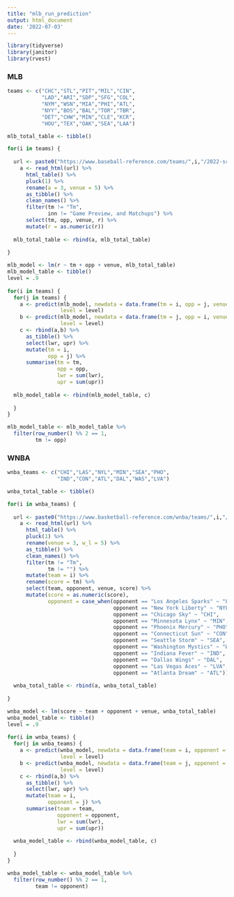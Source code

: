 ```yaml
---
title: "mlb_run_prediction"
output: html_document
date: '2022-07-03'
---
```


```r

library(tidyverse) 
library(janitor)
library(rvest)

```

### MLB ###

```r

teams <- c("CHC","STL","PIT","MIL","CIN",
           "LAD","ARI","SDP","SFG","COL",
           "NYM","WSN","MIA","PHI","ATL",
           "NYY","BOS","BAL","TOR","TBR",
           "DET","CHW","MIN","CLE","KCR",
           "HOU","TEX","OAK","SEA","LAA")

```

```r

mlb_total_table <- tibble()

for(i in teams) {
  
  url <- paste0("https://www.baseball-reference.com/teams/",i,"/2022-schedule-scores.shtml")
    a <- read_html(url) %>%
      html_table() %>%
      pluck(1) %>%
      rename(a = 3, venue = 5) %>%
      as_tibble() %>%
      clean_names() %>%
      filter(tm != "Tm",
             inn != "Game Preview, and Matchups") %>%
      select(tm, opp, venue, r) %>%
      mutate(r = as.numeric(r))
  
  mlb_total_table <- rbind(a, mlb_total_table)
  
}

```

```r

mlb_model <- lm(r ~ tm + opp + venue, mlb_total_table)
mlb_model_table <- tibble()
level = .9
  
for(i in teams) {
  for(j in teams) {
    a <- predict(mlb_model, newdata = data.frame(tm = i, opp = j, venue = "@"), interval = 'confidence',
                 level = level)
    b <- predict(mlb_model, newdata = data.frame(tm = j, opp = i, venue = ""), interval = 'confidence',
                 level = level)
    c <- rbind(a,b) %>%
      as_tibble() %>%
      select(lwr, upr) %>%
      mutate(tm = i,
             opp = j) %>%
      summarise(tm = tm,
                opp = opp,
                lwr = sum(lwr),
                upr = sum(upr))
    
  mlb_model_table <- rbind(mlb_model_table, c) 
  
  }
}

mlb_model_table <- mlb_model_table %>%
  filter(row_number() %% 2 == 1,
         tm != opp)

```

### WNBA ###

```r

wnba_teams <- c("CHI","LAS","NYL","MIN","SEA","PHO",
                "IND","CON","ATL","DAL","WAS","LVA")

```

```r

wnba_total_table <- tibble()

for(i in wnba_teams) {
  
  url <- paste0("https://www.basketball-reference.com/wnba/teams/",i,"/2022_games.html")
    a <- read_html(url) %>%
      html_table() %>%
      pluck(1) %>%
      rename(venue = 3, w_l = 5) %>%
      as_tibble() %>%
      clean_names() %>%
      filter(tm != "Tm",
             tm != "") %>%
      mutate(team = i) %>%
      rename(score = tm) %>%
      select(team, opponent, venue, score) %>%
      mutate(score = as.numeric(score),
             opponent = case_when(opponent == "Los Angeles Sparks" ~ "LAS",
                                  opponent == "New York Liberty" ~ "NYL",
                                  opponent == "Chicago Sky" ~ "CHI",
                                  opponent == "Minnesota Lynx" ~ "MIN",
                                  opponent == "Phoenix Mercury" ~ "PHO",
                                  opponent == "Connecticut Sun" ~ "CON",
                                  opponent == "Seattle Storm" ~ "SEA",
                                  opponent == "Washington Mystics" ~ "WAS",
                                  opponent == "Indiana Fever" ~ "IND",
                                  opponent == "Dallas Wings" ~ "DAL",
                                  opponent == "Las Vegas Aces" ~ "LVA",
                                  opponent == "Atlanta Dream" ~ "ATL"))
  
  wnba_total_table <- rbind(a, wnba_total_table)
  
}

```

```r

wnba_model <- lm(score ~ team + opponent + venue, wnba_total_table)
wnba_model_table <- tibble()
level = .9
  
for(i in wnba_teams) {
  for(j in wnba_teams) {
    a <- predict(wnba_model, newdata = data.frame(team = i, opponent = j, venue = "@"), interval = 'confidence',
                 level = level)
    b <- predict(wnba_model, newdata = data.frame(team = j, opponent = i, venue = ""), interval = 'confidence',
                 level = level)
    c <- rbind(a,b) %>%
      as_tibble() %>%
      select(lwr, upr) %>%
      mutate(team = i,
             opponent = j) %>%
      summarise(team = team,
                opponent = opponent,
                lwr = sum(lwr),
                upr = sum(upr))
    
  wnba_model_table <- rbind(wnba_model_table, c) 
  
  }
}

wnba_model_table <- wnba_model_table %>%
  filter(row_number() %% 2 == 1,
         team != opponent)

```
